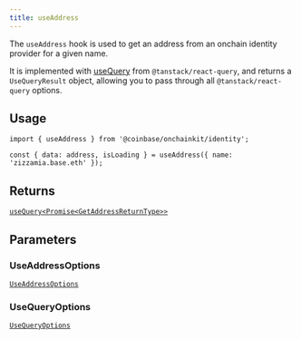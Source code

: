 ```yaml
---
title: useAddress
---
```



The `useAddress` hook is used to get an address from an onchain identity provider for a given name.

It is implemented with [useQuery](https://tanstack.com/query/latest/docs/framework/react/reference/useQuery) from `@tanstack/react-query`, and returns a `UseQueryResult` object, allowing you to pass through all `@tanstack/react-query` options.

## Usage

```tsx twoslash
import { useAddress } from '@coinbase/onchainkit/identity';

const { data: address, isLoading } = useAddress({ name: 'zizzamia.base.eth' });
```

## Returns

[`useQuery<Promise<GetAddressReturnType>>`](/onchainkit/identity/types#getaddressreturntype)

## Parameters

### UseAddressOptions

[`UseAddressOptions`](/onchainkit/identity/types#useaddressoptions)

### UseQueryOptions

[`UseQueryOptions`](/onchainkit/identity/types#usequeryoptions)
